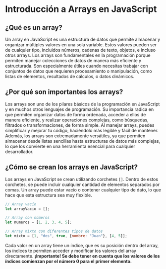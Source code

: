 # Introducción a Arrays en JavaScript

## ¿Qué es un array?

Un array en JavaScript es una estructura de datos que permite almacenar y organizar múltiples valores en una sola variable. Estos valores pueden ser de cualquier tipo, incluidos números, cadenas de texto, objetos, e incluso otros arrays. Los arrays son fundamentales en la programación porque permiten manejar colecciones de datos de manera más eficiente y estructurada. Son especialmente útiles cuando necesitas trabajar con conjuntos de datos que requieren procesamiento o manipulación, como listas de elementos, resultados de cálculos, o datos dinámicos.

## ¿Por qué son importantes los arrays?

Los arrays son uno de los pilares básicos de la programación en JavaScript y en muchos otros lenguajes de programación. Su importancia radica en que permiten organizar datos de forma ordenada, acceder a ellos de manera eficiente, y realizar operaciones complejas, como búsquedas, filtrados o transformaciones, de forma simple. Al manejar arrays, puedes simplificar y mejorar tu código, haciéndolo más legible y fácil de mantener. Además, los arrays son extremadamente versátiles, ya que permiten almacenar desde listas sencillas hasta estructuras de datos más complejas, lo que los convierte en una herramienta esencial para cualquier desarrollador.

## ¿Cómo se crean los arrays en JavaScript?

Los arrays en JavaScript se crean utilizando corchetes `[]`. Dentro de estos corchetes, se puede incluir cualquier cantidad de elementos separados por comas. Un array puede estar vacío o contener cualquier tipo de dato, lo que hace que esta estructura sea muy flexible.

```javascript
// Array vacío
let arrayVacio = [];

// Array con números
let numeros = [1, 2, 3, 4, 5];

// Array mixto con diferentes tipos de datos
let mixto = [1, "dos", true, {nombre: "Juan"}, [4, 5]];
```

Cada valor en un array tiene un índice, que es su posición dentro del array, los índices te permiten acceder y modificar los valores del array directamente. 
**¡Importante! Se debe tener en cuenta  que los valores de los índices comienzan por el número 0 para el primer elemento.**

